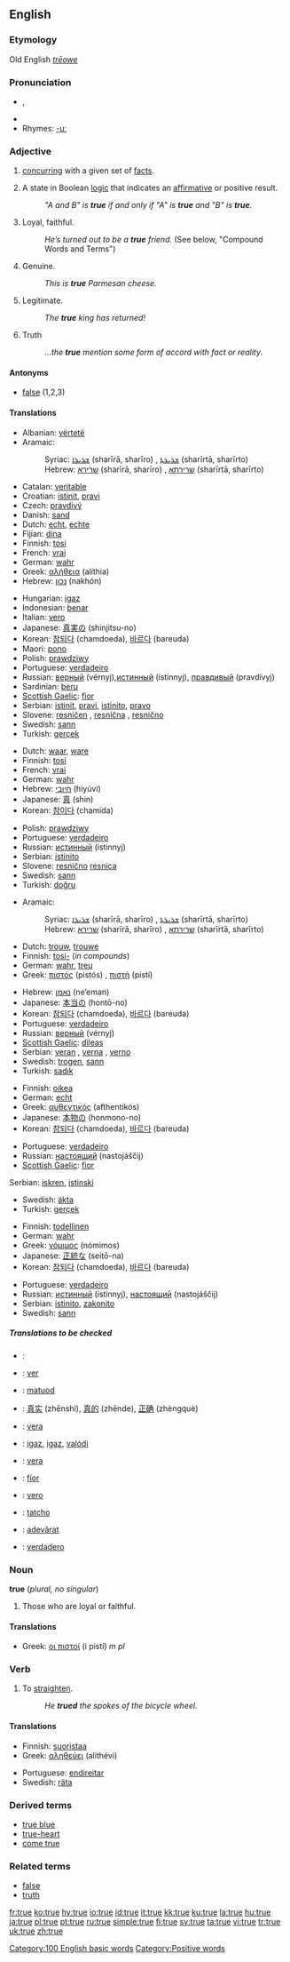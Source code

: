 {{wikipedia|dab=true}}
==English==

{{rank|anything|matter|passed|291|true|friend|herself|year}}

===Etymology===
Old English ''[[trēowe]]''

===Pronunciation===
*{{IPA|/truː/}}, {{SAMPA|/tru:/}}
*{{audio|en-us-true.ogg|Audio (US)}}
*Rhymes: [[Rhymes:English:-uː|-uː]]

===Adjective===
{{en-adj|tru|er}}

# {{italbrac|of a statement}} [[concur]]ring with a given set of [[fact]]s.
# {{logic}} A state in Boolean [[logic]] that indicates an [[affirmative]] or positive result.
#:''"A and B" is '''true''' if and only if "A" is '''true''' and "B" is '''true'''.''
# Loyal, faithful.
#:''He’s turned out to be a '''true''' friend.'' (See below, "Compound Words and Terms")
# Genuine.
#:''This is '''true''' Parmesan cheese.''
# Legitimate.
#:''The '''true''' king has returned!''
# Truth
#:''...the '''true''' mention some form of accord with fact or reality''.

====Antonyms====
*[[false]] (1,2,3)

====Translations====
{{trans-top|concurring with a given set of facts}}
*Albanian: [[vërtetë]]
*Aramaic:
*:Syriac: [[ܫܪܝܪܐ]] (sharīrā, sharīro) {{m}}, [[ܫܪܝܪܬܐ]] (sharīrtā, sharīrto) {{f}}
*:Hebrew: [[שרירא]] (sharīrā, sharīro) {{m}}, [[שרירתא]] (sharīrtā, sharīrto) {{f}}
*Catalan: [[veritable]]
*Croatian: [[istinit]], [[pravi]]
*Czech: [[pravdivý]]
*Danish: [[sand]]
*Dutch: [[echt]], [[echte]]
*Fijian: [[dina]]
*Finnish: [[tosi]]
*French: [[vrai]]
*German: [[wahr]]
*Greek: [[αλήθεια]] (alíthia) {{f}}
*Hebrew: [[נכון]] (nakhón)
{{trans-mid}}
*Hungarian: [[igaz]]
*Indonesian: [[benar]]
*Italian: [[vero]]
*Japanese: [[真実]]の (shinjitsu-no)
*Korean: [[참되다]] (chamdoeda), [[바르다]] (bareuda)
*Maori: [[pono]]
*Polish: [[prawdziwy]]
*Portuguese: [[verdadeiro]]
*Russian: [[верный]] (vérnyj),[[истинный]] (ístinnyj), [[правдивый]] (pravdívyj)
*Sardinian: [[beru]]
*[[Scottish Gaelic]]: [[fìor]]
*Serbian: [[istinit]], [[pravi]], [[istinito]], [[pravo]]
*Slovene: [[resničen]] {{m}}, [[resnična]] {{f}}, [[resnično]] {{n}}
*Swedish: [[sann]]
*Turkish: [[gerçek]]
{{trans-bottom}}

{{trans-top|A state in Boolean logic that indicates an affirmative or positive result}}
*Dutch: [[waar]], [[ware]]
*Finnish: [[tosi]]
*French: [[vrai]]
*German: [[wahr]]
*Hebrew: [[חיובי]] (hiyúvi)
*Japanese: [[真]] (shin)
*Korean: [[참이다]] (chamida)
{{trans-mid}}
*Polish: [[prawdziwy]]
*Portuguese: [[verdadeiro]]
*Russian: [[истинный]] (ístinnyj)
*Serbian: [[istinito]]
*Slovene: [[resnično]] {{n}} [[resnica]] {{f}}
*Swedish: [[sann]]
*Turkish: [[doğru]]
{{trans-bottom}}

{{trans-top|Loyal, faithful}}
*Aramaic:
*:Syriac: [[ܫܪܝܪܐ]] (sharīrā, sharīro) {{m}}, [[ܫܪܝܪܬܐ]] (sharīrtā, sharīrto) {{f}}
*:Hebrew: [[שרירא]] (sharīrā, sharīro) {{m}}, [[שרירתא]] (sharīrtā, sharīrto) {{f}}
*Dutch: [[trouw]], [[trouwe]]
*Finnish: [[tosi-]] (''in compounds'')
*German: [[wahr]], [[treu]]
*Greek: [[πιστός]] (pistós) {{m}}, [[πιστή]] (pistí) {{f}}
{{trans-mid}}
*Hebrew: [[נאמן]] (ne’eman)
*Japanese: [[本当]]の (hontō-no)
*Korean: [[참되다]] (chamdoeda), [[바르다]] (bareuda)
*Portuguese: [[verdadeiro]]
*Russian: [[верный]] (vérnyj)
*[[Scottish Gaelic]]: [[dìleas]]
*Serbian: [[veran]] {{m}}, [[verna]] {{f}}, [[verno]] {{n}}
*Swedish: [[trogen]], [[sann]]
*Turkish: [[sadık]]
{{trans-bottom}}

{{trans-top|Genuine}}
*Finnish: [[oikea]]
*German: [[echt]]
*Greek: [[αυθεντικός]] (afthentikós) {{m}}
*Japanese: [[本物]]の (honmono-no)
*Korean: [[참되다]] (chamdoeda), [[바르다]] (bareuda)
{{trans-mid}}
*Portuguese: [[verdadeiro]]
*Russian: [[наcтоящий]] (nastojáščij)
*[[Scottish Gaelic]]: [[fìor]]
Serbian: [[iskren]], [[istinski]]
*Swedish: [[äkta]]
*Turkish: [[gerçek]]
{{trans-bottom}}

{{trans-top|Legitimate}}
*Finnish: [[todellinen]]
*German: [[wahr]]
*Greek: [[νόμιμος]] (nómimos) {{m}}
*Japanese: [[正統]]な (seitō-na)
*Korean: [[참되다]] (chamdoeda), [[바르다]] (bareuda)
{{trans-mid}}
*Portuguese: [[verdadeiro]]
*Russian: [[истинный]] (ístinnyj), [[наcтоящий]] (nastojáščij)
*Serbian: [[istinito]], [[zakonito]]
*Swedish: [[sann]]
{{trans-bottom}}

=====Translations to be checked=====
{{checktrans}}
{{top}}
*{{ttbc|Arabic}}: {{ARchar|[[صحيح]]}} {{Unicode|(ʂaħíeħ)}}
*{{ttbc|Catalan}}: [[ver#Catalan|ver]]
*{{ttbc|Cebuano}}: [[matuod]]
*{{ttbc|Chinese}}: [[真实]] (zhēnshí), [[真的]] (zhēnde), [[正确]] (zhèngquè)
*{{ttbc|Esperanto}}: [[vera]]
*{{ttbc|Hungarian}}: [[igaz]], [[igaz]], [[valódi]]
*{{ttbc|Ido}}: [[vera]]
*{{ttbc|Irish}}: [[fíor]]
*{{ttbc|Italian}}: [[vero]]
{{mid}}
*{{ttbc|Romany}}: [[tatcho]]
*{{ttbc|Romanian}}: [[adevărat]]
*{{ttbc|Spanish}}: [[verdadero]]
{{bottom}}

===Noun===
'''true''' (''plural, no singular'')

# {{italbrac|always with "the"}} Those who are loyal or faithful.

====Translations====
{{top}}
*Greek: [[οι πιστοί]] (i pistí) ''m pl''
{{mid}}
{{bottom}}

===Verb===
{{en-verb|trues|trueing|trued}}

# To [[straighten]].
#: ''He '''trued''' the spokes of the bicycle wheel.''

====Translations====
{{top}}
*Finnish: [[suoristaa]]
*Greek: [[αληθεύει]] (alithévi)
{{mid}}
*Portuguese: [[endireitar]]
*Swedish: [[räta]]
{{bottom}}

===Derived terms===
*[[true blue]]
*[[true-heart]]
*[[come true]]

===Related terms===
*[[false]]
*[[truth]]

[[Category:100 English basic words]]
[[Category:Positive words]]

[[fr:true]]
[[ko:true]]
[[hy:true]]
[[io:true]]
[[id:true]]
[[it:true]]
[[kk:true]]
[[ku:true]]
[[la:true]]
[[hu:true]]
[[ja:true]]
[[pl:true]]
[[pt:true]]
[[ru:true]]
[[simple:true]]
[[fi:true]]
[[sv:true]]
[[ta:true]]
[[vi:true]]
[[tr:true]]
[[uk:true]]
[[zh:true]]